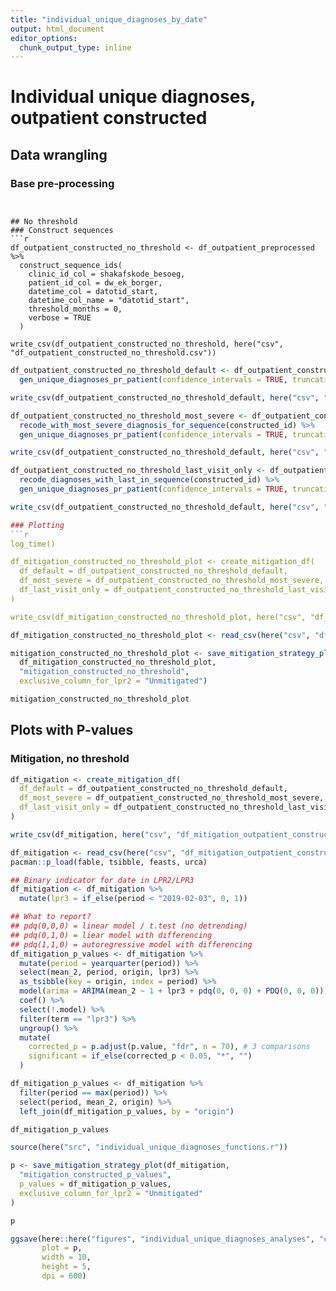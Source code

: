 ```yaml
---
title: "individual_unique_diagnoses_by_date"
output: html_document
editor_options: 
  chunk_output_type: inline
---
```


# Individual unique diagnoses, outpatient constructed
## Data wrangling 
### Base pre-processing

```


## No threshold
### Construct sequences
```r
df_outpatient_constructed_no_threshold <- df_outpatient_preprocessed %>%
  construct_sequence_ids(
    clinic_id_col = shakafskode_besoeg,
    patient_id_col = dw_ek_borger,
    datetime_col = datotid_start,
    datetime_col_name = "datotid_start",
    threshold_months = 0,
    verbose = TRUE
  )

write_csv(df_outpatient_constructed_no_threshold, here("csv", "df_outpatient_constructed_no_threshold.csv"))
```

```r
df_outpatient_constructed_no_threshold_default <- df_outpatient_constructed_no_threshold %>%
  gen_unique_diagnoses_pr_patient(confidence_intervals = TRUE, truncation_levels = FALSE)

write_csv(df_outpatient_constructed_no_threshold_default, here("csv", "df_outpatient_constructed_no_threshold_default.csv"))
```

```r
df_outpatient_constructed_no_threshold_most_severe <- df_outpatient_constructed_no_threshold %>%
  recode_with_most_severe_diagnosis_for_sequence(constructed_id) %>%
  gen_unique_diagnoses_pr_patient(confidence_intervals = TRUE, truncation_levels = FALSE)

write_csv(df_outpatient_constructed_no_threshold_default, here("csv", "df_outpatient_constructed_no_threshold_most_severe.csv"))
```

```r
df_outpatient_constructed_no_threshold_last_visit_only <- df_outpatient_constructed_no_threshold %>%
  recode_diagnoses_with_last_in_sequence(constructed_id) %>%
  gen_unique_diagnoses_pr_patient(confidence_intervals = TRUE, truncation_levels = FALSE)

write_csv(df_outpatient_constructed_no_threshold_default, here("csv", "df_outpatient_constructed_no_threshold_last_visit_only.csv"))

### Plotting
```r
log_time()

df_mitigation_constructed_no_threshold_plot <- create_mitigation_df(
  df_default = df_outpatient_constructed_no_threshold_default,
  df_most_severe = df_outpatient_constructed_no_threshold_most_severe,
  df_last_visit_only = df_outpatient_constructed_no_threshold_last_visit_only
)

write_csv(df_mitigation_constructed_no_threshold_plot, here("csv", "df_mitigation_constructed_no_threshold_plot.csv"))
```

```r
df_mitigation_constructed_no_threshold_plot <- read_csv(here("csv", "df_mitigation_constructed_no_threshold_plot.csv"))

mitigation_constructed_no_threshold_plot <- save_mitigation_strategy_plot(
  df_mitigation_constructed_no_threshold_plot,
  "mitigation_constructed_no_threshold",
  exclusive_column_for_lpr2 = "Unmitigated")

mitigation_constructed_no_threshold_plot
```


## Plots with P-values
### Mitigation, no threshold
```r
df_mitigation <- create_mitigation_df(
  df_default = df_outpatient_constructed_no_threshold_default,
  df_most_severe = df_outpatient_constructed_no_threshold_most_severe,
  df_last_visit_only = df_outpatient_constructed_no_threshold_last_visit_only
)

write_csv(df_mitigation, here("csv", "df_mitigation_outpatient_constructed.csv"))
```

```r
df_mitigation <- read_csv(here("csv", "df_mitigation_outpatient_constructed.csv"))
pacman::p_load(fable, tsibble, feasts, urca)

## Binary indicator for date in LPR2/LPR3
df_mitigation <- df_mitigation %>%
  mutate(lpr3 = if_else(period < "2019-02-03", 0, 1))
```

```r
## What to report?
## pdq(0,0,0) = linear model / t.test (no detrending)
## pdq(0,1,0) = liear model with differencing
## pdq(1,1,0) = autoregressive model with differencing
df_mitigation_p_values <- df_mitigation %>%
  mutate(period = yearquarter(period)) %>%
  select(mean_2, period, origin, lpr3) %>%
  as_tsibble(key = origin, index = period) %>%
  model(arima = ARIMA(mean_2 ~ 1 + lpr3 + pdq(0, 0, 0) + PDQ(0, 0, 0))) %>%
  coef() %>%
  select(!.model) %>%
  filter(term == "lpr3") %>%
  ungroup() %>%
  mutate(
    corrected_p = p.adjust(p.value, "fdr", n = 70), # 3 comparisons
    significant = if_else(corrected_p < 0.05, "*", "")
  )
```

```r
df_mitigation_p_values <- df_mitigation %>%
  filter(period == max(period)) %>%
  select(period, mean_2, origin) %>%
  left_join(df_mitigation_p_values, by = "origin")

df_mitigation_p_values
```

```r
source(here("src", "individual_unique_diagnoses_functions.r"))

p <- save_mitigation_strategy_plot(df_mitigation,
  "mitigation_constructed_p_values",
  p_values = df_mitigation_p_values,
  exclusive_column_for_lpr2 = "Unmitigated"
)

p
```

```r
ggsave(here::here("figures", "individual_unique_diagnoses_analyses", "constructed_individual_unique_diagnoses_mitigation_with_p_values.png"), 
       plot = p, 
       width = 10,
       height = 5,
       dpi = 600)
```